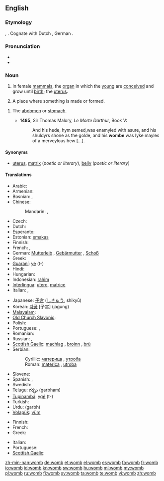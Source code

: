 ==English==
===Etymology===
{{etyl|ang}} {{term|wamb}}, {{term|womb|lang=ang}}.  Cognate with Dutch {{term|wam}}, German {{term|Wamme}}.

===Pronunciation===
* {{audio|en-us-womb.ogg|Audio (US)}}
* {{rhymes|uːm}}

===Noun===
{{en-noun}}

# {{anatomy}} In female [[mammal]]s, the [[organ]] in which the [[young]] are [[conceive]]d and grow until [[birth]]; the [[uterus]].
# {{figuratively}} A place where something is made or formed.
<!--# matrix this is a literary synonym for "womb"-->
# {{obsolete}} The [[abdomen]] or [[stomach]].
#*'''1485''', Sir Thomas Malory, ''Le Morte Darthur'', Book V:
#*:And his hede, hym semed,was enamyled with asure, and his shuldyrs shone as the golde, and his '''wombe''' was lyke mayles of a merveylous hew [...]. 

====Synonyms====
* {{sense|organ in mammals}} [[uterus]], [[matrix]] (''poetic or literary''), [[belly]] (''poetic or literary'')

====Translations====
{{trans-top|organ in mammals}}
* Arabic: {{t-|ar|رحم|m|tr=ráHim}}
* Armenian: {{t+|hy|արգանդ|tr=argand}}
* Bosnian: {{t-|bs|maternica|f}}, {{t-|bs|utroba|f}}
* Chinese:
*: Mandarin: {{t-|cmn|子宮|sc=Hani}},  {{t-|cmn|子宫|tr=zǐgōng|sc=Hani}}
* Czech: {{t-|cs|děloha|f}}
* Dutch: {{t+|nl|baarmoeder}}
* Esperanto: {{t-|eo|utero|xs=Esperanto}}
* Estonian: [[emakas]]
* Finnish: {{t+|fi|kohtu}}
* French: {{t+|fr|utérus|m}}, {{t+|fr|ventre|m}}
* German: [[Mutterleib]] {{m}}, [[Gebärmutter]] {{f}}, [[Schoß]] {{m}}
* Greek: {{t+|el|μήτρα|f|tr=mítra}}
* [[Guaraní]]: [[ye]] (t-)
* Hindi: {{t-|hi|गर्भ|m|tr=garbh|xs=Hindi}}
* Hungarian: {{t+|hu|méh}}
* Indonesian: [[rahim]]
* [[Interlingua]]: [[utero]], [[matrice]]
* Italian: {{t+|it|utero|m}}, {{t-|it|grembo|m}}
{{trans-mid}}
* Japanese: [[子宮]] ([[しきゅう]], shikyū)
* Korean: [[자궁]] [子宮] (jagung)
* [[Malayalam]]: {{t|ml|ഗര്‍ഭപാത്രം|tr=garbhapaathram|sc=Mlym|xs=Malayalam}}
* [[Old Church Slavonic]]: {{tø|cu|чрѣво|n|tr=črěvo|sc=Cyrs}}
* Polish: {{t+|pl|macica|f}}
* Portuguese: {{t+|pt|útero|m}}, {{t+|pt|matriz|f}}
* Romanian: {{t-|ro|uter}}
* Russian: {{t+|ru|матка|f|tr=mátka}}, {{t+|ru|утроба|f|tr=utróba}}
* [[Scottish Gaelic]]: [[machlag]] {{f}}, [[broinn]] {{f}}, [[brù]] {{f}}
* Serbian:
*: Cyrillic: [[материца]] {{f}}, [[утроба]] {{f}}
*: Roman: [[materica]] {{f}}, [[utroba]] {{f}}
* Slovene: {{t+|sl|maternica|f}}
* Spanish: {{t-|es|útero|m}}, {{t+|es|matriz|f}}
* Swedish: {{t-|sv|livmoder|c}}
* [[Telugu]]: [[గర్భం]] (garbham)
* [[Tupinambá]]: [[ygé]] (t-)
* Turkish: {{t|tr|rahim}}
* Urdu: {{ur-Arab|[[گربھ]]}} (garbh) {{m}}
* [[Volapük]]: [[vüm]]
{{trans-bottom}}

{{trans-top|figuratively: place where something is made or formed}}
* Finnish: {{t+|fi|kehto}}
* French: {{t+|fr|moule|m}}
* Greek: {{t+|el|μήτρα|f|tr=mítra}}
{{trans-mid}}
* Italian: {{t-|it|grembo|m}}
* Portuguese: {{t+|pt|útero|m}}
* [[Scottish Gaelic]]: {{t-|gd|broinn|f|xs=Scottish Gaelic}}
{{trans-bottom}}

{{trans-see|belly}}

[[zh-min-nan:womb]]
[[de:womb]]
[[et:womb]]
[[el:womb]]
[[es:womb]]
[[fa:womb]]
[[fr:womb]]
[[io:womb]]
[[id:womb]]
[[kn:womb]]
[[sw:womb]]
[[hu:womb]]
[[ml:womb]]
[[my:womb]]
[[pl:womb]]
[[ru:womb]]
[[fi:womb]]
[[sv:womb]]
[[ta:womb]]
[[te:womb]]
[[vi:womb]]
[[zh:womb]]